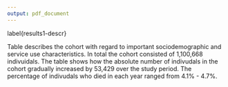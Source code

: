 ```yaml
---
output: pdf_document
---
```


\chapter{Results - Descriptive statistics}\label{ch:results-1}
\thispagestyle{empty}

\section{Descriptive statistics}label{results1-descr}

\subsection{Participants}\label{results1-particp}

Table \ref{tab:results-cohorttab} describes the cohort with regard to important sociodemographic and service use characteristics. In total the cohort consisted of 1,100,668 indivuidals. The table shows how the absolute number of indivudals in the cohort gradually increased by 53,429 over the study period. The percentage of indivudals who died in each year ranged from 4.1% - 4.7%. 

\begin{table}[]
\resizebox{\textwidth}{!}{%
\begin{threeparttable}
\begin{tabular}{@{}llrrrrr@{}}
\toprule
\textbf{Variable} & \textbf{Value} & \textbf{2011/12} & \textbf{2012/13} & \textbf{2013/14} & \textbf{2014/15} & \textbf{2015/16} \\ \midrule
\textbf{N in cohort} &  & 870896 & 895100 & 908295 & 920639 & 924325 \\
\textbf{N died} &  & 35870 (4.1) & 41701 (4.7) & 39348 (4.3) & 42365 (4.6) & 37992 (4.1) \\
\textbf{Sex} & Male & 382585 (43.9) & 395922 (44.2) & 404480 (44.5) & 412115 (44.8) & 415953 (45.0) \\
\textbf{} & Female & 488311 (56.1) & 499178 (55.8) & 503815 (55.5) & 508524 (55.2) & 508372 (55.0) \\
\textbf{Age (years)} & Mean (SD) & 74.8 (7.4) & 74.7 (7.4) & 74.7 (7.4) & 74.7 (7.4) & 74.7 (7.4) \\
\textbf{Age group (years)} & 65-69 & 256761 (29.5) & 269042 (30.1) & 274946 (30.3) & 278705 (30.3) & 282554 (30.6) \\
\textbf{} & 70-74 & 206129 (23.7) & 208829 (23.3) & 211466 (23.3) & 214387 (23.3) & 215897 (23.4) \\
\textbf{} & 75-79 & 170452 (19.6) & 173474 (19.4) & 175400 (19.3) & 176745 (19.2) & 175279 (19.0) \\
\textbf{} & 80-84 & 124677 (14.3) & 127606 (14.3) & 128500 (14.1) & 130151 (14.1) & 130131 (14.1) \\
\textbf{} & 85-89 & 73698 (8.5) & 74937 (8.4) & 75990 (8.4) & 77619 (8.4) & 77699 (8.4) \\
\textbf{} & 90-94 & 30732 (3.5) & 32711 (3.7) & 33710 (3.7) & 34150 (3.7) & 33432 (3.6) \\
\textbf{} & 95 plus & 8447 (1.0) & 8501 (0.9) & 8283 (0.9) & 8882 (1.0) & 9333 (1.0) \\
\textbf{N with  \textgreater{}=1 repeat medicine} &  & 775627 (89.1) & 795495 (88.9) & 807924 (88.9) & 818667 (88.9) & 821813 (88.9) \\
\textbf{N in Social Care Survey} &  & 89769 (10.3) & 99111 (11.1) & 98361 (10.8) & 125619 (13.6) & 125367 (13.6) \\
\textbf{N receiving home care} &  & 41642 (4.8) & 42149 (4.7) & 42746 (4.7) & 42232 (4.6) & 41172 (4.5) \\
\textbf{N resident care home} &  & 36513 (4.4) & 33292 (4.0) & 31397 (3.7) & 29089 (3.3) & 28136 (3.2) \\
\textbf{N with \textgreater{}= 1 USC episode} &  & 259137 (29.8) & 272574 (30.5) & 270872 (29.8) & 289504 (31.4) & 285013 (30.8) \\
\textbf{N with \textgreater{}=1 hospital admission} &  & 133153 (15.3) & 141868 (15.8) & 141745 (15.6) & 147757 (16.0) & 145741 (15.8) \\
\textbf{N with \textgreater{}=1 A \& E attendance} &  & 172747 (19.8) & 181728 (20.3) & 184100 (20.3) & 190563 (20.7) & 185736 (20.1) \\ \bottomrule
\end{tabular}%
\begin{tablenotes}
\item All values n(\%) unless otherwise stated
\end{tablenotes}
\end{threeparttable}%
}
\caption{Charateristics of study population}
\label{tab:results-cohorttab}
\end{table}



\subsection{Age and sex}

\begin{figure}[h]
  \centering
    \includegraphics{figures/chapter-results-1/02_age_sex_plot.png}
    \caption{Age and sex distribution}
    \label{fig:ren-timeline}
\end{figure}


